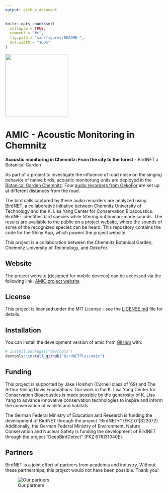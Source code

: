 ```yaml
---
output: github_document
---
```


<!-- README.md is generated from README.Rmd. Please edit that file -->

```r
knitr::opts_chunk$set(
  collapse = TRUE,
  comment = "#>",
  fig.path = "man/figures/README-",
  out.width = "100%"
)
```


<p align="center">
  <img src="https://tuc.cloud/index.php/s/N8Zs584pFJnak5C/download/amic_logo.png" width="200" />

<!-- badges: start -->
<!-- badges: end -->

# AMIC - Acoustic Monitoring in Chemnitz

**Acoustic monitoring in Chemnitz: From the city to the forest** - BirdNET x Botanical Garden

As part of a project to investigate the influence of road noise on the singing behavior of native birds, acoustic monitorung units are deployed in the [Botanical Garden Chemnitz](https://www.chemnitz.de/chemnitz/de/leben-in-chemnitz/freizeit/botanischer-garten/index.html). Four [audio recorders from OekoFor](https://oekofor.netlify.app/de/portfolio/ecopi-bird/) are set up at different distances from the road.

The bird calls captured by these audio recorders are analyzed using BirdNET, a collaborative initiative between Chemnitz University of Technology and the K. Lisa Yang Center for Conservation Bioacoustics. BirdNET identifies bird species while filtering out human-made sounds. The results are available to the public on a [project website](birdnet.tu-chemnitz.de/link/botanischergarten), where the sounds of some of the recognized species can be heard. This repository contains the code for the Shiny App, which powers the project website.

This project is a collaboration between the Chemnitz Botanical Garden, Chemnitz University of Technology, and OekoFor.

## Website

The project website (designed for mobile devices) can be accessed via the following link: [AMIC project website](birdnet.tu-chemnitz.de/link/botanischergarten)

## License

This project is licensed under the MIT License - see the [LICENSE.md](LICENSE.md) file for details.

## Installation

You can install the development version of amic from [GitHub](https://github.com/) with:

``` r
# install.packages("devtools")
devtools::install_github("BirdNETPlus/amic")
```
## Funding

This project is supported by Jake Holshuh (Cornell class of '69) and The Arthur Vining Davis Foundations. Our work in the K. Lisa Yang Center for Conservation Bioacoustics is made possible by the generosity of K. Lisa Yang to advance innovative conservation technologies to inspire and inform the conservation of wildlife and habitats.

The German Federal Ministry of Education and Research is funding the development of BirdNET through the project "BirdNET+" (FKZ 01|S22072).
Additionally, the German Federal Ministry of Environment, Nature Conservation and Nuclear Safety is funding the development of BirdNET through the project "DeepBirdDetect" (FKZ 67KI31040E).

## Partners

BirdNET is a joint effort of partners from academia and industry.
Without these partnerships, this project would not have been possible.
Thank you!

![Our partners](https://tuc.cloud/index.php/s/KSdWfX5CnSRpRgQ/download/box_logos.png)